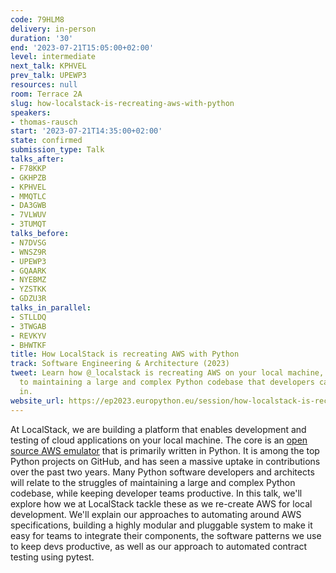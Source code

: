 ```yaml
---
code: 79HLM8
delivery: in-person
duration: '30'
end: '2023-07-21T15:05:00+02:00'
level: intermediate
next_talk: KPHVEL
prev_talk: UPEWP3
resources: null
room: Terrace 2A
slug: how-localstack-is-recreating-aws-with-python
speakers:
- thomas-rausch
start: '2023-07-21T14:35:00+02:00'
state: confirmed
submission_type: Talk
talks_after:
- F78KKP
- GKHPZB
- KPHVEL
- MMQTLC
- DA3GWB
- 7VLWUV
- 3TUMQT
talks_before:
- N7DVSG
- WNSZ9R
- UPEWP3
- GQAARK
- NYEBMZ
- YZSTKK
- GDZU3R
talks_in_parallel:
- STLLDQ
- 3TWGAB
- REVKYV
- BHWTKF
title: How LocalStack is recreating AWS with Python
track: Software Engineering & Architecture (2023)
tweet: Learn how @_localstack is recreating AWS on your local machine, and their approaches
  to maintaining a large and complex Python codebase that developers can be productive
  in.
website_url: https://ep2023.europython.eu/session/how-localstack-is-recreating-aws-with-python
---
```


At LocalStack, we are building a platform that enables development and testing of cloud applications on your local machine. The core is an [open source AWS emulator](https://github.com/localstack/localstack) that is primarily written in Python. It is among the top Python projects on GitHub, and has seen a massive uptake in contributions over the past two years. Many Python software developers and architects will relate to the struggles of maintaining a large and complex Python codebase, while keeping developer teams productive. In this talk, we'll explore how we at LocalStack tackle these as we re-create AWS for local development. We'll explain our approaches to automating around AWS specifications, building a highly modular and pluggable system to make it easy for teams to integrate their components, the software patterns we use to keep devs productive, as well as our approach to automated contract testing using pytest.
